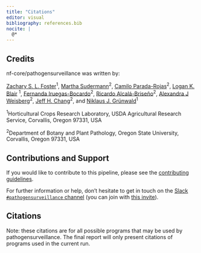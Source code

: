 ```yaml
---
title: "Citations"
editor: visual
bibliography: references.bib
nocite: |
  @*
---
```


## Credits {#credits}

nf-core/pathogensurveillance was written by:

[Zachary S. L. Foster](https://orcid.org/0000-0002-5075-0948)^1^, [Martha Sudermann](https://orcid.org/0000-0001-6912-3461)^2^, [Camilo Parada-Rojas](https://orcid.org/0000-0002-8372-6012)^2^, [Logan K. Blair](https://scholar.google.com/citations?user=6pnLWcAAAAAJ&hl=en&oi=ao) ^1^, [Fernanda Iruegas-Bocardo](https://scholar.google.com/citations?user=JIc7VPUAAAAJ&hl=en)^2^, [Ricardo Alcalá-Briseño](https://orcid.org/0000-0002-7031-2195)^2^, [Alexandra J Weisberg](https://orcid.org/0000-0002-0045-1368)^2^, [Jeff H. Chang](https://orcid.org/0000-0002-1833-0695)^2^, and [Niklaus J. Grünwald](https://orcid.org/0000-0003-1656-7602)^1^

^1^Horticultural Crops Research Laboratory, USDA Agricultural Research Service, Corvallis, Oregon 97331, USA

^2^Department of Botany and Plant Pathology, Oregon State University, Corvallis, Oregon 97331, USA

<!-- TODO nf-core: If applicable, make list of people who have also contributed -->

## Contributions and Support {#contributionsandsupport}

If you would like to contribute to this pipeline, please see the [contributing guidelines](.github/CONTRIBUTING.md).

For further information or help, don't hesitate to get in touch on the [Slack `#pathogensurveillance` channel](https://nfcore.slack.com/channels/pathogensurveillance) (you can join with [this invite](https://nf-co.re/join/slack)).

## Citations {#citations}

<!-- TODO nf-core: Add citation for pipeline after first release. Uncomment lines below and update Zenodo doi and badge at the top of this file. -->

<!-- If you use  nf-core/pathogensurveillance for your analysis, please cite it using the following doi: [10.5281/zenodo.XXXXXX](https://doi.org/10.5281/zenodo.XXXXXX) -->

<!-- TODO nf-core: Add bibliography of tools and data used in your pipeline -->

Note: these citations are for all possible programs that may be used by pathogensurveillance. The final report will only present citations of programs used in the current run.

::: {#refs}
:::
